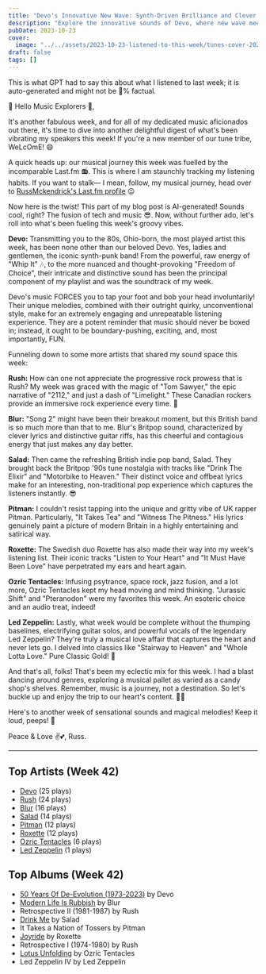 ```yaml
---
title: "Devo's Innovative New Wave: Synth-Driven Brilliance and Clever Lyrics"
description: "Explore the innovative sounds of Devo, where new wave meets synth-driven brilliance. Their catchy tunes and clever lyrics will resonate with your inner new wave enthusiast!"
pubDate: 2023-10-23
cover:
  image: "../../assets/2023-10-23-listened-to-this-week/tunes-cover-2023-10-23-listened-to-this-week.png"
draft: false
tags: []
---
```


<NoteCallout title="Note">
This is what GPT had to say this about what I listened to last week; it is auto-generated and might not be 💯% factual.
</NoteCallout>

🎵 Hello Music Explorers 🎸,

It's another fabulous week, and for all of my dedicated music aficionados out there, it's time to dive into another delightful digest of what's been vibrating my speakers this week! If you're a new member of our tune tribe, WeLcOmE! 😄

A quick heads up: our musical journey this week was fuelled by the incomparable Last.fm 📻. This is where I am staunchly tracking my listening habits. If you want to stalk— I mean, follow, my musical journey, head over to [RussMckendrick's Last.fm profile](https://www.last.fm/user/RussMckendrick) 😉

Now here is the twist! This part of my blog post is AI-generated! Sounds cool, right? The fusion of tech and music 😎. Now, without further ado, let's roll into what's been fueling this week's groovy vibes.

**Devo:** Transmitting you to the 80s, Ohio-born, the most played artist this week, has been none other than our beloved Devo. Yes, ladies and gentlemen, the iconic synth-punk band! From the powerful, raw energy of "Whip It" 🎶, to the more nuanced and thought-provoking "Freedom of Choice", their intricate and distinctive sound has been the principal component of my playlist and was the soundtrack of my week.

Devo's music FORCES you to tap your foot and bob your head involuntarily! Their unique melodies, combined with their outright quirky, unconventional style, make for an extremely engaging and unrepeatable listening experience. They are a potent reminder that music should never be boxed in; instead, it ought to be boundary-pushing, exciting, and, most importantly, FUN.

Funneling down to some more artists that shared my sound space this week:

**Rush:** How can one not appreciate the progressive rock prowess that is Rush? My week was graced with the magic of "Tom Sawyer," the epic narrative of "2112," and just a dash of "Limelight." These Canadian rockers provide an immersive rock experience every time. 🤘

**Blur:** "Song 2" might have been their breakout moment, but this British band is so much more than that to me. Blur's Britpop sound, characterized by clever lyrics and distinctive guitar riffs, has this cheerful and contagious energy that just makes any day better. 

**Salad:** Then came the refreshing British indie pop band, Salad. They brought back the Britpop '90s tune nostalgia with tracks like "Drink The Elixir" and "Motorbike to Heaven." Their distinct voice and offbeat lyrics make for an interesting, non-traditional pop experience which captures the listeners instantly. 😎

**Pitman:** I couldn't resist tapping into the unique and gritty vibe of UK rapper Pitman. Particularly, "It Takes Tea" and "Witness The Pitness." His lyrics genuinely paint a picture of modern Britain in a highly entertaining and satirical way.

**Roxette:** The Swedish duo Roxette has also made their way into my week's listening list. Their iconic tracks "Listen to Your Heart" and "It Must Have Been Love" have perpetrated my ears and heart again.

**Ozric Tentacles:** Infusing psytrance, space rock, jazz fusion, and a lot more, Ozric Tentacles kept my head moving and mind thinking. "Jurassic Shift" and "Pteranodon" were my favorites this week. An esoteric choice and an audio treat, indeed!

**Led Zeppelin:** Lastly, what week would be complete without the thumping baselines, electrifying guitar solos, and powerful vocals of the legendary Led Zeppelin? They're truly a musical love affair that captures the heart and never lets go. I delved into classics like "Stairway to Heaven" and "Whole Lotta Love." Pure Classic Gold! 📀

And that's all, folks! That's been my eclectic mix for this week. I had a blast dancing around genres, exploring a musical pallet as varied as a candy shop's shelves. Remember, music is a journey, not a destination. So let's buckle up and enjoy the trip to our heart's content. 🚀🎵

Here's to another week of sensational sounds and magical melodies! Keep it loud, peeps! 🤟

Peace & Love ✌️💕, Russ.


---

## Top Artists (Week 42)

- [Devo](https://www.russ.fm/artist/devo/) (25 plays)
- [Rush](https://www.russ.fm/artist/rush/) (24 plays)
- [Blur](https://www.russ.fm/artist/blur/) (16 plays)
- [Salad](https://www.russ.fm/artist/salad/) (14 plays)
- [Pitman](https://www.russ.fm/artist/pitman/) (12 plays)
- [Roxette](https://www.russ.fm/artist/roxette/) (12 plays)
- [Ozric Tentacles](https://www.russ.fm/artist/ozric-tentacles/) (6 plays)
- [Led Zeppelin](https://www.russ.fm/artist/led-zeppelin/) (1 plays)

## Top Albums (Week 42)

- [50 Years Of De-Evolution (1973-2023)](https://www.russ.fm/albums/50-years-of-de-evolution-1973-2023-28664713/) by Devo
- [Modern Life Is Rubbish](https://www.russ.fm/albums/modern-life-is-rubbish-3773519/) by Blur
- Retrospective II (1981-1987) by Rush
- [Drink Me](https://www.russ.fm/albums/drink-me-28603771/) by Salad
- It Takes a Nation of Tossers by Pitman
- [Joyride](https://www.russ.fm/albums/joyride-3178939/) by Roxette
- Retrospective I (1974-1980) by Rush
- [Lotus Unfolding](https://www.russ.fm/albums/lotus-unfolding-28619602/) by Ozric Tentacles
- Led Zeppelin IV by Led Zeppelin
